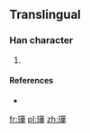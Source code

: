 ==Translingual==

===Han character===
{{Han char|rn=96|rad=玉|as=10|sn=14|four=|canj=一土廿一十 (MGTMJ)|ids=⿰[[王]][[華]]}}

# {{defn|Han|sort=玉10}}

====References====
* {{Han ref|kx=0742.251|hdz=21133.061|uh=748D}}

[[fr:璍]]
[[pl:璍]]
[[zh:璍]]